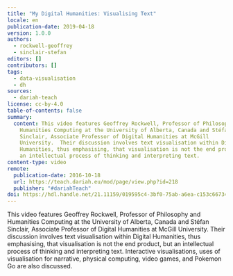 ```yaml
---
title: "My Digital Humanities: Visualising Text"
locale: en
publication-date: 2019-04-18
version: 1.0.0
authors:
  - rockwell-geoffrey
  - sinclair-stefan
editors: []
contributors: []
tags:
  - data-visualisation
  - dh
sources:
  - dariah-teach
license: cc-by-4.0
table-of-contents: false
summary:
  content: This video features Geoffrey Rockwell, Professor of Philosophy and
    Humanities Computing at the University of Alberta, Canada and Stéfan
    Sinclair, Associate Professor of Digital Humanities at McGill
    University.  Their discussion involves text visualisation within Digital
    Humanities, thus emphasising, that visualisation is not the end product, but
    an intellectual process of thinking and interpreting text.
content-type: video
remote:
  publication-date: 2016-10-18
  url: https://teach.dariah.eu/mod/page/view.php?id=218
  publisher: "#dariahTeach"
doi: https://hdl.handle.net/21.11159/019595c4-3bf0-75ab-a6ea-c153c6673404
---
```

This video features Geoffrey Rockwell, Professor of Philosophy and Humanities Computing at the University of Alberta, Canada and Stéfan Sinclair, Associate Professor of Digital Humanities at McGill University. Their discussion involves text visualisation within Digital Humanities, thus emphasising, that visualisation is not the end product, but an intellectual process of thinking and interpreting text. Interactive visualisations, uses of visualisation for narrative, physical computing, video games, and Pokemon Go are also discussed.

<VideoCard provider="youtube" id="uamyLcWtECg" title="Geoffrey Rockwell and Stéfan Sinclair on Visualising Text" src="/assets/content/assets/en/resources/external/my-digital-humanities-visualising-text/stefan-sinclair.jpg" />
